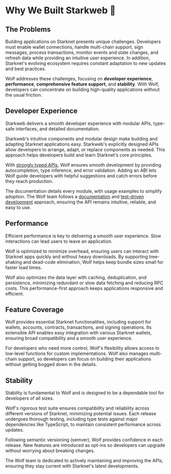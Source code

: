 # Why We Built Starkweb 🐺

## The Problems

Building applications on Starknet presents unique challenges. Developers must enable wallet connections, handle multi-chain support, sign messages, process transactions, monitor events and state changes, and refresh data while providing an intuitive user experience. In addition, Starknet's evolving ecosystem requires constant adaptation to new updates and best practices.

Wolf addresses these challenges, focusing on **developer experience**, **performance**, **comprehensive feature support**, and **stability**. With Wolf, developers can concentrate on building high-quality applications without the usual friction.

## Developer Experience

Starkweb delivers a smooth developer experience with modular APIs, type-safe interfaces, and detailed documentation.

Starkweb's intuitive components and modular design make building and adapting Starknet applications easy. Starkweb's explicitly designed APIs allow developers to arrange, adapt, or replace components as needed. This approach helps developers build and learn Starknet's core principles.

With [strongly typed APIs](/typescript), Wolf ensures smooth development by providing autocompletion, type inference, and error validation. Adding an ABI lets Wolf guide developers with helpful suggestions and catch errors before they reach production.

The documentation details every module, with usage examples to simplify adoption. The Wolf team follows a [documentation](https://gist.github.com/zsup/9434452) and [test-driven development](https://en.wikipedia.org/wiki/Test-driven_development) approach, ensuring the API remains intuitive, reliable, and easy to use.

## Performance

Efficient performance is key to delivering a smooth user experience. Slow interactions can lead users to leave an application.

Wolf is optimized to minimize overhead, ensuring users can interact with Starknet apps quickly and without heavy downloads. By supporting tree-shaking and dead-code elimination, Wolf helps keep bundle sizes small for faster load times.

Wolf also optimizes the data layer with caching, deduplication, and persistence, minimizing redundant or slow data fetching and reducing RPC costs. This performance-first approach keeps applications responsive and efficient.

## Feature Coverage

Wolf provides essential Starknet functionalities, including support for wallets, accounts, contracts, transactions, and signing operations. Its extensible API enables easy integration with various Starknet wallets, ensuring broad compatibility and a smooth user experience.

For developers who need more control, Wolf's flexibility allows access to low-level functions for custom implementations. Wolf also manages multi-chain support, so developers can focus on building their applications without getting bogged down in the details.

## Stability

Stability is fundamental to Wolf and is designed to be a dependable tool for developers of all sizes.

Wolf's rigorous test suite ensures compatibility and reliability across different versions of Starknet, minimizing potential issues. Each release undergoes thorough testing, including type tests against major dependencies like TypeScript, to maintain consistent performance across updates.

Following semantic versioning (semver), Wolf provides confidence in each release. New features are introduced as opt-ins so developers can upgrade without worrying about breaking changes.

The Wolf team is dedicated to actively maintaining and improving the APIs, ensuring they stay current with Starknet's latest developments.

